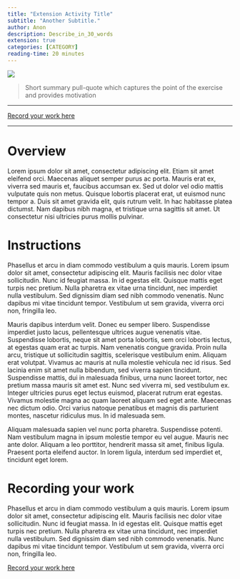 ```yaml
---
title: "Extension Activity Title"
subtitle: "Another Subtitle."
author: Anon
description: Describe_in_30_words
extension: true
categories: [CATEGORY]
reading-time: 20 minutes
---
```


![](../images/placeholder.webp)

> Short summary pull-quote which captures the point of the exercise and provides motivation

------------------------------------------------------------------------

[Record your work here](XXX){.btn .btn-primary}

------------------------------------------------------------------------

# Overview

Lorem ipsum dolor sit amet, consectetur adipiscing elit. Etiam sit amet eleifend orci. Maecenas aliquet semper purus ac porta. Mauris erat ex, viverra sed mauris et, faucibus accumsan ex. Sed ut dolor vel odio mattis vulputate quis non metus. Quisque lobortis placerat erat, ut euismod nunc tempor a. Duis sit amet gravida elit, quis rutrum velit. In hac habitasse platea dictumst. Nam dapibus nibh magna, et tristique urna sagittis sit amet. Ut consectetur nisi ultricies purus mollis pulvinar.

# Instructions

Phasellus et arcu in diam commodo vestibulum a quis mauris. Lorem ipsum dolor sit amet, consectetur adipiscing elit. Mauris facilisis nec dolor vitae sollicitudin. Nunc id feugiat massa. In id egestas elit. Quisque mattis eget turpis nec pretium. Nulla pharetra ex vitae urna tincidunt, nec imperdiet nulla vestibulum. Sed dignissim diam sed nibh commodo venenatis. Nunc dapibus mi vitae tincidunt tempor. Vestibulum ut sem gravida, viverra orci non, fringilla leo.

Mauris dapibus interdum velit. Donec eu semper libero. Suspendisse imperdiet justo lacus, pellentesque ultrices augue venenatis vitae. Suspendisse lobortis, neque sit amet porta lobortis, sem orci lobortis lectus, at egestas quam erat ac turpis. Nam venenatis congue gravida. Proin nulla arcu, tristique ut sollicitudin sagittis, scelerisque vestibulum enim. Aliquam erat volutpat. Vivamus ac mauris at nulla molestie vehicula nec id risus. Sed lacinia enim sit amet nulla bibendum, sed viverra sapien tincidunt. Suspendisse mattis, dui in malesuada finibus, urna nunc laoreet tortor, nec pretium massa mauris sit amet est. Nunc sed viverra mi, sed vestibulum ex. Integer ultricies purus eget lectus euismod, placerat rutrum erat egestas. Vivamus molestie magna ac quam laoreet aliquam sed eget ante. Maecenas nec dictum odio. Orci varius natoque penatibus et magnis dis parturient montes, nascetur ridiculus mus. In id malesuada sem.

Aliquam malesuada sapien vel nunc porta pharetra. Suspendisse potenti. Nam vestibulum magna in ipsum molestie tempor eu vel augue. Mauris nec ante dolor. Aliquam a leo porttitor, hendrerit massa sit amet, finibus ligula. Praesent porta eleifend auctor. In lorem ligula, interdum sed imperdiet et, tincidunt eget lorem.

# Recording your work

Phasellus et arcu in diam commodo vestibulum a quis mauris. Lorem ipsum dolor sit amet, consectetur adipiscing elit. Mauris facilisis nec dolor vitae sollicitudin. Nunc id feugiat massa. In id egestas elit. Quisque mattis eget turpis nec pretium. Nulla pharetra ex vitae urna tincidunt, nec imperdiet nulla vestibulum. Sed dignissim diam sed nibh commodo venenatis. Nunc dapibus mi vitae tincidunt tempor. Vestibulum ut sem gravida, viverra orci non, fringilla leo.

[Record your work here](XXX){.submit-work .btn .btn-primary}
